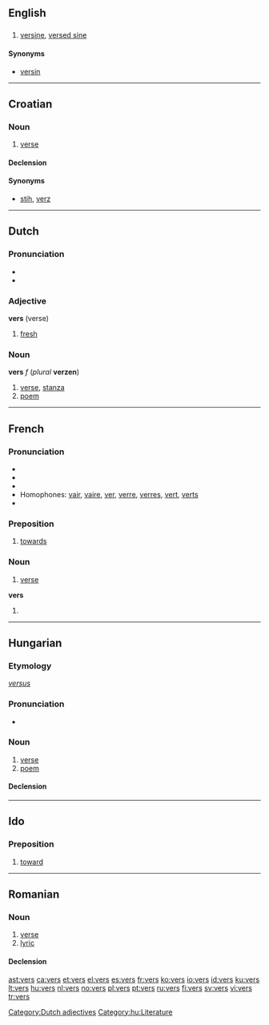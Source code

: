 {{also|verš}}
==English==

==={{abbreviation}}===
{{infl|en|abbreviation}}

# {{trigonometry}} [[versine]], [[versed sine]]

====Synonyms====
* [[versin]]

----

==Croatian==

===Noun===
{{hr-noun|g=m|versi}}

# {{archaic|lang=hr}} [[verse]]

====Declension====
{{hr-decl-dan}}

====Synonyms====
* [[stih]], [[verz]]

----

==Dutch==

===Pronunciation===
* {{IPA|/vers/|lang=nl}}
* {{audio|Nl-vers.ogg|audio}}

===Adjective===
'''vers''' (verse)

# [[fresh]]

===Noun===
'''vers''' ''f'' (''plural'' '''verzen''')

# [[verse]], [[stanza]]
# [[poem]]

[[Category:Dutch adjectives]]

----

==French==

===Pronunciation===
* {{audio|Fr-vers.ogg|audio}}
* {{IPA | /vɛːʁ/}}
* {{SAMPA | /vE:R/}}
* Homophones: [[vair]], [[vaire]], [[ver]], [[verre]], [[verres]], [[vert]], [[verts]]
* {{rhymes|εːʀ|lang=fr}}

===Preposition===
{{infl|fr|preposition}}

# [[towards]]

===Noun===
{{fr-noun|m| plural=vers}}

# [[verse]]

'''vers''' {{m|p}}

# {{plural of | ver#French | ver|lang=French}}

----

==Hungarian==

===Etymology===
{{etyl|la|hu}} ''[[versus]]''

===Pronunciation===
* {{IPA|/ˈvɛrʃ/|lang=hu}}

===Noun===
{{hu-noun|ek}}

# [[verse]]
# [[poem]]

====Declension====
{{hu-decl-ek|ver|s|et}}{{hu-pos-etek|vers||ei}}

[[Category:hu:Literature]]

----

==Ido==
===Preposition===
{{infl|io|preposition}}
# [[toward]]

----

==Romanian==

===Noun===
{{ro-noun|n|versuri}}

# [[verse]]
# [[lyric]]

====Declension====
{{ro-noun-n-uri}}

[[ast:vers]]
[[ca:vers]]
[[et:vers]]
[[el:vers]]
[[es:vers]]
[[fr:vers]]
[[ko:vers]]
[[io:vers]]
[[id:vers]]
[[ku:vers]]
[[lt:vers]]
[[hu:vers]]
[[nl:vers]]
[[no:vers]]
[[pl:vers]]
[[pt:vers]]
[[ru:vers]]
[[fi:vers]]
[[sv:vers]]
[[vi:vers]]
[[tr:vers]]
